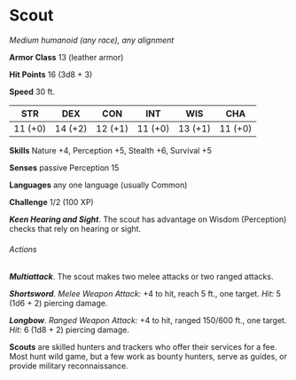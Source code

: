 # Scout
*Medium humanoid (any race), any alignment*

**Armor Class** 13 (leather armor)

**Hit Points** 16 (3d8 + 3)

**Speed** 30 ft.

| STR     | DEX     | CON     | INT     | WIS     | CHA     |
|---------|---------|---------|---------|---------|---------|
| 11 (+0) | 14 (+2) | 12 (+1) | 11 (+0) | 13 (+1) | 11 (+0) |

**Skills** Nature +4, Perception +5, Stealth +6, Survival +5

**Senses** passive Perception 15

**Languages** any one language (usually Common)

**Challenge** 1/2 (100 XP)

***Keen Hearing and Sight***. The scout has advantage on Wisdom (Perception) checks that rely on hearing or sight.

###### Actions

***Multiattack***. The scout makes two melee attacks or two ranged attacks.

***Shortsword***. *Melee Weapon Attack:* +4 to hit, reach 5 ft., one target. *Hit:* 5 (1d6 + 2) piercing damage.

***Longbow***. *Ranged Weapon Attack:* +4 to hit, ranged 150/600 ft., one target. *Hit:* 6 (1d8 + 2) piercing damage.

**Scouts** are skilled hunters and trackers who offer their services for a fee. Most hunt wild game, but a few work as bounty hunters, serve as guides, or provide military reconnaissance.
